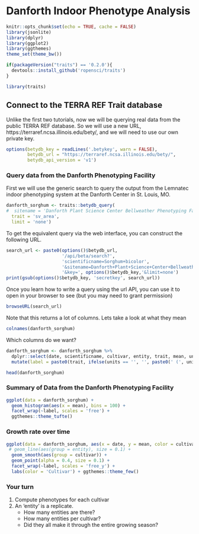 # Danforth Indoor Phenotype Analysis

```r
knitr::opts_chunk$set(echo = TRUE, cache = FALSE)
library(jsonlite)
library(dplyr)
library(ggplot2)
library(ggthemes)
theme_set(theme_bw())

if(packageVersion("traits") == '0.2.0'){
  devtools::install_github('ropensci/traits')
}

library(traits)
```


## Connect to the TERRA REF Trait database

Unlike the first two tutorials, now we will be querying real data from the public TERRA REF database. So we will use a new URL, https://terraref.ncsa.illinois.edu/bety/, and we will need to use our own private key.

```r
options(betydb_key = readLines('.betykey', warn = FALSE),
        betydb_url = "https://terraref.ncsa.illinois.edu/bety/",
        betydb_api_version = 'v1')
```
### Query data from the Danforth Phenotyping Facility

First we will use the generic search to query the output from the Lemnatec indoor phenotyping system at the Danforth Center in St. Louis, MO.

```r
danforth_sorghum <- traits::betydb_query(
#  sitename = 'Danforth Plant Science Center Bellweather Phenotyping Facility',
  trait = 'sv_area',
  limit = 'none')

```

To get the equivalent query via the web interface, you can construct the following URL.   

```r
search_url <- paste0(options()$betydb_url,
                     '/api/beta/search?',
                     'scientificname=Sorghum+bicolor',
                     '&sitename=Danforth+Plant+Science+Center+Bellweather+Phenotyping+Facility',
                     '&key=', options()$betydb_key,'&limit=none')
print(gsub(options()$betydb_key, 'secretkey', search_url))
```

Once you learn how to write a query using the url API, you can use it to open in your browser to see (but you may need to grant permission)


```r
browseURL(search_url)
```


Note that this returns a lot of columns. Lets take a look at what they mean

```r

colnames(danforth_sorghum)

```

Which columns do we want?



```r
danforth_sorghum <- danforth_sorghum %>% 
  dplyr::select(date, scientificname, cultivar, entity, trait, mean, units) %>% 
  mutate(label = paste0(trait, ifelse(units == '', '', paste0(' (', units, ')'))), date = lubridate::ymd(date), genotype = cultivar)

head(danforth_sorghum)

```

### Summary of Data from the Danforth Phenotyping Facility

```r


ggplot(data = danforth_sorghum) + 
  geom_histogram(aes(x = mean), bins = 100) + 
  facet_wrap(~label, scales = 'free') +
  ggthemes::theme_tufte()


```

### Growth rate over time

```r

ggplot(data = danforth_sorghum, aes(x = date, y = mean, color = cultivar)) +
 # geom_line(aes(group = entity), size = 0.1) +
  geom_smooth(aes(group = cultivar)) +
  geom_point(alpha = 0.4, size = 0.1) +
  facet_wrap(~label, scales = 'free_y') +
  labs(color = 'Cultivar') + ggthemes::theme_few() 

```

### Your turn
1. Compute phenotypes for each cultivar
2. An 'entity' is a replicate. 
   * How many entities are there? 
   * How many entities per cultivar? 
   * Did they all make it through the entire growing season?
